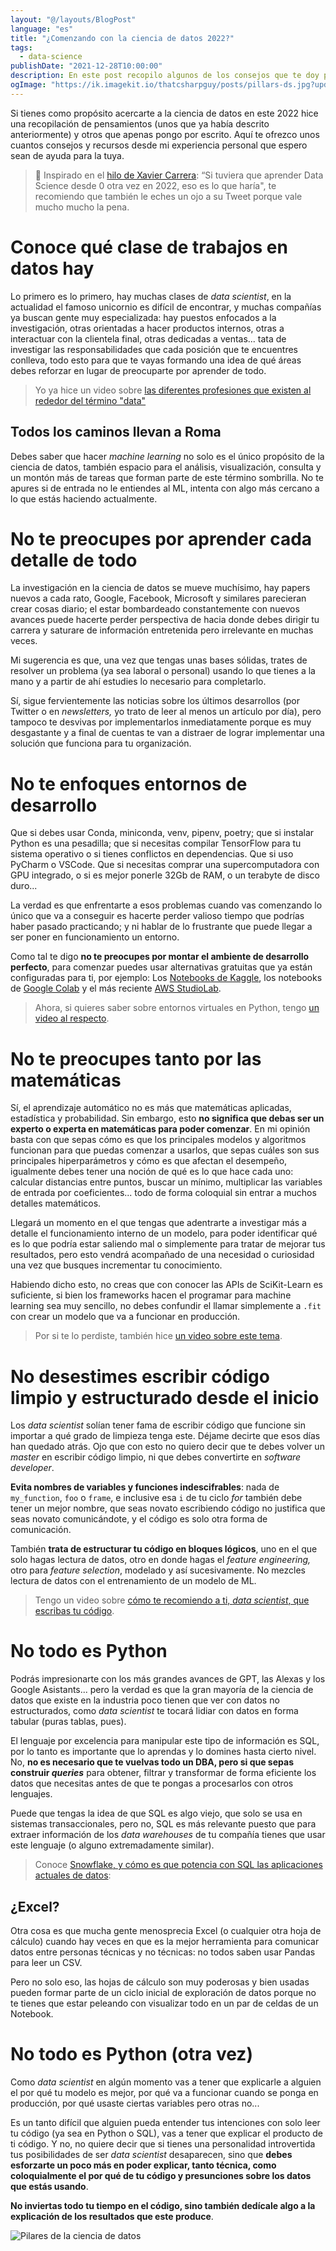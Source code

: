 ```yaml
---
layout: "@/layouts/BlogPost"
language: "es"
title: "¿Comenzando con la ciencia de datos 2022?"
tags: 
  - data-science
publishDate: "2021-12-28T10:00:00"
description: En este post recopilo algunos de los consejos que te doy para que comiences en la ciencia de datos, inspirado por el hilo de Xavier Carrera en Twitter.
ogImage: "https://ik.imagekit.io/thatcsharpguy/posts/pillars-ds.jpg?updatedAt=1640723076369&tr=w-1200,h-630,fo-top"
---
```


Si tienes como propósito acercarte a la ciencia de datos en este 2022 hice una recopilación de pensamientos (unos que ya había descrito anteriormente) y otros que apenas pongo por escrito. Aquí te ofrezco unos cuantos consejos y recursos desde mi experiencia personal que espero sean de ayuda para la tuya.

 > 👀 Inspirado en el [hilo de Xavier Carrera](https://twitter.com/XaviGrowth/status/1475590298835292163): “Si tuviera que aprender Data Science desde 0 otra vez en 2022, eso es lo que haría", te recomiendo que también le eches un ojo a su Tweet porque vale mucho mucho la pena.

# Conoce qué clase de trabajos en datos hay

Lo primero es lo primero, hay muchas clases de *data scientist*, en la actualidad el famoso unicornio es difícil de encontrar, y muchas compañías ya buscan gente muy especializada: hay puestos enfocados a la investigación, otras orientadas a hacer productos internos, otras a interactuar con la clientela final, otras dedicadas a ventas... tata de investigar las responsabilidades que cada posición que te encuentres conlleva, todo esto para que te vayas formando una idea de qué áreas debes reforzar en lugar de preocuparte por aprender de todo.

 > Yo ya hice un video sobre [las diferentes profesiones que existen al rededor del término "data"](https://www.youtube.com/watch?v=71QtbxZInCM)

## Todos los caminos llevan a Roma

Debes saber que hacer *machine learning* no solo es el único propósito de la ciencia de datos, también espacio para el análisis, visualización, consulta y un montón más de tareas que forman parte de este término sombrilla. No te apures si de entrada no le entiendes al ML, intenta con algo más cercano a lo que estás haciendo actualmente. 

# No te preocupes por aprender cada detalle de todo

La investigación en la ciencia de datos se mueve muchísimo, hay papers nuevos a cada rato, Google, Facebook, Microsoft y similares parecieran crear cosas diario; el estar bombardeado constantemente con nuevos avances puede hacerte perder perspectiva de hacia donde debes dirigir tu carrera y saturare de información entretenida pero irrelevante en muchas veces.

Mi sugerencia es que, una vez que tengas unas bases sólidas, trates de resolver un problema (ya sea laboral o personal) usando lo que tienes a la mano y a partir de ahí estudies lo necesario para completarlo.

Sí, sigue fervientemente las noticias sobre los últimos desarrollos (por Twitter o en *newsletters,* yo trato de leer al menos un artículo por día), pero tampoco te desvivas por implementarlos inmediatamente porque es muy desgastante y a final de cuentas te van a distraer de lograr implementar una solución que funciona para tu organización.

# No te enfoques entornos de desarrollo

Que si debes usar Conda, miniconda, venv, pipenv, poetry; que si instalar Python es una pesadilla; que si necesitas compilar TensorFlow para tu sistema operativo o si tienes conflictos en dependencias. Que si uso PyCharm o VSCode. Que si necesitas comprar una supercomputadora con GPU integrado, o si es mejor ponerle 32Gb de RAM, o un terabyte de disco duro...

La verdad es que enfrentarte a esos problemas cuando vas comenzando lo único que va a conseguir es hacerte perder valioso tiempo que podrías haber pasado practicando; y ni hablar de lo frustrante que puede llegar a ser poner en funcionamiento un entorno.

Como tal te digo **no te preocupes por montar el ambiente de desarrollo perfecto**, para comenzar puedes usar alternativas gratuitas que ya están configuradas para ti, por ejemplo: Los [Notebooks de Kaggle](https://www.kaggle.com/code), los notebooks de [Google Colab](https://colab.research.google.com/) y el más reciente [AWS StudioLab](https://studiolab.sagemaker.aws/).

 > Ahora, si quieres saber sobre entornos virtuales en Python, tengo [un video al respecto](https://www.youtube.com/watch?v=GM-RcOaGN4w). 

# No te preocupes tanto por las matemáticas

Sí, el aprendizaje automático no es más que matemáticas aplicadas, estadística y probabilidad. Sin embargo, esto **no significa que debas ser un experto o experta en matemáticas para poder comenzar**. En mi opinión basta con que sepas cómo es que los principales modelos y algoritmos funcionan para que puedas comenzar a usarlos, que sepas cuáles son sus principales hiperparámetros y cómo es que afectan el desempeño, igualmente debes tener una noción de qué es lo que hace cada uno: calcular distancias entre puntos, buscar un mínimo, multiplicar las variables de entrada por coeficientes... todo de forma coloquial sin entrar a muchos detalles matemáticos.

Llegará un momento en el que tengas que adentrarte a investigar más a detalle el funcionamiento interno de un modelo, para poder identificar qué es lo que podría estar saliendo mal o simplemente para tratar de mejorar tus resultados, pero esto vendrá acompañado de una necesidad o curiosidad una vez que busques incrementar tu conocimiento.

Habiendo dicho esto, no creas que con conocer las APIs de SciKit-Learn es suficiente, si bien los frameworks hacen el programar para machine learning sea muy sencillo, no debes confundir el llamar simplemente a `.fit` con crear un modelo que va a funcionar en producción.

 > Por si te lo perdiste, también hice [un video sobre este tema](https://www.youtube.com/watch=rceZhveizdM).

# No desestimes escribir código limpio y estructurado desde el inicio

Los *data scientist* solían tener fama de escribir código que funcione sin importar a qué grado de limpieza tenga este. Déjame decirte que esos días han quedado atrás. Ojo que con esto no quiero decir que te debes volver un *master* en escribir código limpio, ni que debes convertirte en *software developer*.

**Evita nombres de variables y funciones indescifrables**: nada de `my_function`, `foo` o `frame`, e inclusive esa `i` de tu ciclo *for* también debe tener un mejor nombre, que seas novato escribiendo código no justifica que seas novato comunicándote, y el código es solo otra forma de comunicación. 

También **trata de estructurar tu código en bloques lógicos**, uno en el que solo hagas lectura de datos, otro en donde hagas el *feature engineering,* otro para *feature selection*, modelado y así sucesivamente. No mezcles lectura de datos con el entrenamiento de un modelo de ML.

 > Tengo un video sobre [cómo te recomiendo a ti, *data scientist*, que escribas tu código](https://www.youtube.com/watch=B8Ppy4RgHBg).

# No todo es Python

Podrás impresionarte con los más grandes avances de GPT, las Alexas y los Google Asistants... pero la verdad es que la gran mayoría de la ciencia de datos que existe en la industria poco tienen que ver con datos no estructurados, como *data scientist* te tocará lidiar con datos en forma tabular (puras tablas, pues).

El lenguaje por excelencia para manipular este tipo de información es SQL, por lo tanto es importante que lo aprendas y lo domines hasta cierto nivel. No, **no es necesario que te vuelvas todo un DBA, pero si que sepas construir *queries*** para obtener, filtrar y transformar de forma eficiente los datos que necesitas antes de que te pongas a procesarlos con otros lenguajes.

Puede que tengas la idea de que SQL es algo viejo, que solo se usa en sistemas transaccionales, pero no, SQL es más relevante puesto que para extraer información de los *data warehouses* de tu compañía tienes que usar este lenguaje (o alguno extremadamente similar).

 > Conoce [Snowflake, y cómo es que potencia con SQL las aplicaciones actuales de datos](https://www.youtube.com/watch=TTxJ7kehgRU):

## ¿Excel?

Otra cosa es que mucha gente menosprecia Excel (o cualquier otra hoja de cálculo) cuando hay veces en que es la mejor herramienta para comunicar datos entre personas técnicas y no técnicas: no todos saben usar Pandas para leer un CSV. 

Pero no solo eso, las hojas de cálculo son muy poderosas y bien usadas pueden formar parte de un ciclo inicial de exploración de datos porque no te tienes que estar peleando con visualizar todo en un par de celdas de un Notebook.

# No todo es Python (otra vez)

Como *data scientist* en algún momento vas a tener que explicarle a alguien el por qué tu modelo es mejor, por qué va a funcionar cuando se ponga en producción, por qué usaste ciertas variables pero otras no... 

Es un tanto difícil que alguien pueda entender tus intenciones con solo leer tu código (ya sea en Python o SQL), vas a tener que explicar el producto de ti código. Y no, no quiere decir que si tienes una personalidad introvertida tus posibilidades de ser *data scientist* desaparecen, sino que **debes esforzarte un poco más en poder explicar, tanto técnica, como coloquialmente el por qué de tu código y presunciones sobre los datos que estás usando**.

**No inviertas todo tu tiempo en el código, sino también dedícale algo a la explicación de los resultados que este produce**.

![Pilares de la ciencia de datos](https://ik.imagekit.io/thatcsharpguy/posts/pillars-ds.jpg?updatedAt=1640723076369&tr=w-1200,h-630,fo-top)